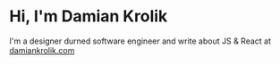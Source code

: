 # Hi, I'm Damian Krolik

I'm a designer durned software engineer and write about JS & React at [damiankrolik.com](https://www.damiankrolik.com)

